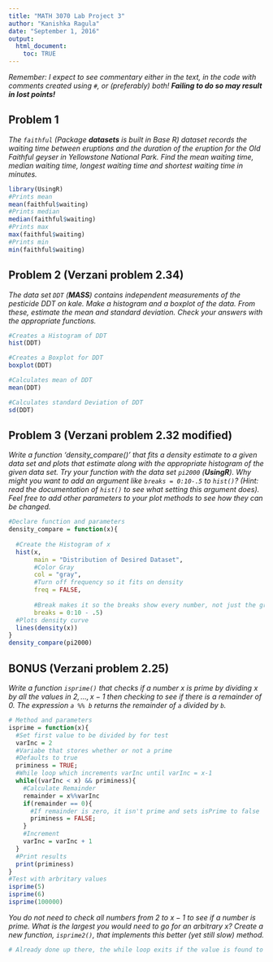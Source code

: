```yaml
---
title: "MATH 3070 Lab Project 3"
author: "Kanishka Ragula"
date: "September 1, 2016"
output:
  html_document:
    toc: TRUE
---
```


*Remember: I expect to see commentary either in the text, in the code with comments created using `#`, or (preferably) both! **Failing to do so may result in lost points!***

## Problem 1
*The `faithful` (Package **datasets** is built in Base R) dataset records the waiting time between eruptions and the duration of the eruption for the Old Faithful geyser in Yellowstone National Park. Find the mean waiting time, median waiting time, longest waiting time and shortest waiting time in minutes.*

```r
library(UsingR)
#Prints mean
mean(faithful$waiting)
#Prints median
median(faithful$waiting)
#Prints max
max(faithful$waiting)
#Prints min
min(faithful$waiting)
```

## Problem 2 (Verzani problem 2.34)
*The data set `DDT` (**MASS**) contains independent measurements of the pesticide DDT on kale. Make a histogram and a boxplot of the data. From these, estimate the mean and standard deviation. Check your answers with the appropriate functions.*

```r
#Creates a Histogram of DDT
hist(DDT)

#Creates a Boxplot for DDT
boxplot(DDT)

#Calculates mean of DDT
mean(DDT)

#Calculates standard Deviation of DDT
sd(DDT)
```

## Problem 3 (Verzani problem 2.32 modified)
*Write a function 'density_compare()' that fits a density estimate to a given data set and plots that estimate along with the appropriate histogram of the given data set. Try your function with the data set `pi2000` (**UsingR**). Why might you want to add an argument like `breaks = 0:10-.5` to `hist()`? (Hint: read the documentation of `hist()` to see what setting this argument does). Feel free to add other parameters to your plot methods to see how they can be changed.*

```r
#Declare function and parameters
density_compare = function(x){
  
  #Create the Histogram of x
  hist(x, 
       main = "Distribution of Desired Dataset",
       #Color Gray
       col = "gray",
       #Turn off frequency so it fits on density
       freq = FALSE,
       
       #Break makes it so the breaks show every number, not just the groups of two.
       breaks = 0:10 - .5)
  #Plots density curve
  lines(density(x))
}
density_compare(pi2000)
```

## BONUS (Verzani problem 2.25)
*Write a function `isprime()` that checks if a number $x$ is prime by dividing $x$ by all the values in $2, ..., x - 1$ then checking to see if there is a remainder of 0. The expression `a %% b` returns the remainder of `a` divided by `b`.*

```r
# Method and parameters 
isprime = function(x){
  #Set first value to be divided by for test
  varInc = 2
  #Variabe that stores whether or not a prime
  #Defaults to true
  priminess = TRUE;
  #While loop which increments varInc until varInc = x-1
  while((varInc < x) && priminess){
    #Calculate Remainder
    remainder = x%%varInc
    if(remainder == 0){
      #If remainder is zero, it isn't prime and sets isPrime to false
      priminess = FALSE;
    }
    #Increment
    varInc = varInc + 1
  }
  #Print results
  print(priminess)
}
#Test with arbritary values
isprime(5)
isprime(6)
isprime(100000)
```

*You do not need to check all numbers from 2 to $x - 1$ to see if a number is prime. What is the largest you would need to go for an arbitrary $x$? Create a new function, `isprime2()`, that implements this better (yet still slow) method.*

```r
# Already done up there, the while loop exits if the value is found to be not prime.
```